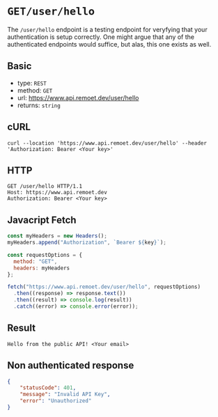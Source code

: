 
<Meta />

# `GET/user/hello`

The `/user/hello` endpoint is a testing endpoint for veryfying that your authentication is setup correctly. 
One might argue that any of the authenticated endpoints would suffice, but alas, this one exists as well. 

## Basic
- type: `REST`
- method: `GET`
- url: https://www.api.remoet.dev/user/hello
- returns: `string`

## cURL
```cURL
curl --location 'https://www.api.remoet.dev/user/hello' --header 'Authorization: Bearer <Your key>'
```

## HTTP
```http
GET /user/hello HTTP/1.1
Host: https://www.api.remoet.dev
Authorization: Bearer <Your key>
```

## Javacript Fetch
```javascript
const myHeaders = new Headers();
myHeaders.append("Authorization", `Bearer ${key}`);

const requestOptions = {
  method: "GET",
  headers: myHeaders
};

fetch("https://www.api.remoet.dev/user/hello", requestOptions)
  .then((response) => response.text())
  .then((result) => console.log(result))
  .catch((error) => console.error(error));
```

## Result
```
Hello from the public API! <Your email>
```

## Non authenticated response
```json
{
    "statusCode": 401,
    "message": "Invalid API Key",
    "error": "Unauthorized"
}
```

